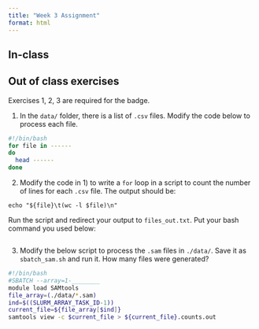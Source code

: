 ```yaml
---
title: "Week 3 Assignment"
format: html
---
```


## In-class



## Out of class exercises

Exercises 1, 2, 3 are required for the badge.

1. In the `data/` folder, there is a list of `.csv` files. Modify the code below to process each file.

```bash
#!/bin/bash
for file in ------
do
  head ------
done
```

2. Modify the code in 1) to write a `for` loop in a script to count the number of lines for each `.csv` file. The output should be:

```
echo "${file}\t(wc -l $file)\n"
```

Run the script and redirect your output to `files_out.txt`. Put your bash command you used below:


```bash
```

3. Modify the below script to process the `.sam` files in `./data/`. Save it as `sbatch_sam.sh` and run it. How many files were generated?

```bash
#!/bin/bash
#SBATCH --array=1-________  
module load SAMtools
file_array=(./data/*.sam) 
ind=$((SLURM_ARRAY_TASK_ID-1)) 
current_file=${file_array[$ind]} 
samtools view -c $current_file > ${current_file}.counts.out
```

